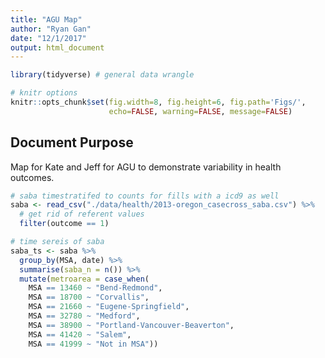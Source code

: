 ```yaml
---
title: "AGU Map"
author: "Ryan Gan"
date: "12/1/2017"
output: html_document
---
```


```r
library(tidyverse) # general data wrangle

# knitr options
knitr::opts_chunk$set(fig.width=8, fig.height=6, fig.path='Figs/',
                      echo=FALSE, warning=FALSE, message=FALSE)
```

## Document Purpose

Map for Kate and Jeff for AGU to demonstrate variability in health outcomes.

```r
# saba timestratifed to counts for fills with a icd9 as well
saba <- read_csv("./data/health/2013-oregon_casecross_saba.csv") %>% 
  # get rid of referent values
  filter(outcome == 1)

# time sereis of saba
saba_ts <- saba %>% 
  group_by(MSA, date) %>% 
  summarise(saba_n = n()) %>% 
  mutate(metroarea = case_when(
    MSA == 13460 ~ "Bend-Redmond",
    MSA == 18700 ~ "Corvallis",
    MSA == 21660 ~ "Eugene-Springfield",
    MSA == 32780 ~ "Medford",
    MSA == 38900 ~ "Portland-Vancouver-Beaverton",
    MSA == 41420 ~ "Salem",
    MSA == 41999 ~ "Not in MSA"))
```

